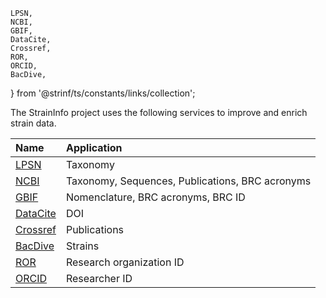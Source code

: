     LPSN,
    NCBI,
    GBIF,
    DataCite,
    Crossref,
    ROR,
    ORCID,
    BacDive,
} from '@strinf/ts/constants/links/collection';

The StrainInfo project uses the following services to improve and enrich strain data.

| Name                                            | Application                                     |
| :---------------------------------------------- | :---------------------------------------------- |
| <a target="_blank" href={LPSN}>LPSN</a>         | Taxonomy                                        |
| <a target="_blank" href={NCBI}>NCBI</a>         | Taxonomy, Sequences, Publications, BRC acronyms |
| <a target="_blank" href={GBIF}>GBIF</a>         | Nomenclature, BRC acronyms, BRC ID              |
| <a target="_blank" href={DataCite}>DataCite</a> | DOI                                             |
| <a target="_blank" href={Crossref}>Crossref</a> | Publications                                    |
| <a target="_blank" href={BacDive}>BacDive</a>   | Strains                                         |
| <a target="_blank" href={ROR}>ROR</a>           | Research organization ID                        |
| <a target="_blank" href={ORCID}>ORCID</a>       | Researcher ID                                   |
